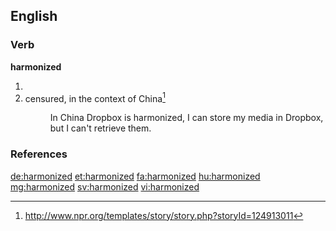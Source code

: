 ==English==

===Verb===
'''harmonized'''

# {{en-past of|harmonize}}
# censured, in the context of China<ref>http://www.npr.org/templates/story/story.php?storyId=124913011</ref>
#: In China Dropbox is harmonized, I can store my media in Dropbox, but I can't retrieve them.

===References===
<references/>

[[de:harmonized]]
[[et:harmonized]]
[[fa:harmonized]]
[[hu:harmonized]]
[[mg:harmonized]]
[[sv:harmonized]]
[[vi:harmonized]]